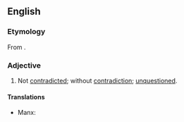 ==English==

===Etymology===
From {{af|en|un-|contradicted}}.

===Adjective===
{{en-adj}}

# Not [[contradicted]]; without [[contradiction]]; [[unquestioned]].

====Translations====
{{trans-top|not contradicted}}
* Manx: {{t|gv|neuobbit}}
{{trans-mid}}
{{trans-bottom}}